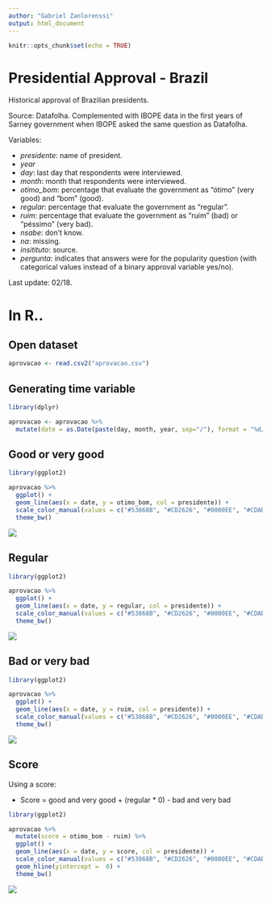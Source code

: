 ```yaml
---
author: "Gabriel Zanlorenssi"
output: html_document
---
```


```r
knitr::opts_chunk$set(echo = TRUE)
```

# Presidential Approval - Brazil

Historical approval of Brazilian presidents. 

Source: Datafolha. Complemented with IBOPE data in the first years of Sarney government when IBOPE asked the same question as Datafolha.

Variables:

* *presidente*: name of president.
* *year*
* *day*: last day that respondents were interviewed.
* *month*: month that respondents were interviewed.
* *otimo_bom*: percentage that evaluate the government as "ótimo" (very good) and "bom" (good).
* *regular*: percentage that evaluate the government as "regular".
* *ruim*: percentage that evaluate the government as "ruim" (bad) or "péssimo" (very bad).
* *nsabe*: don't know.
* *na*: missing.
* *insitituto*: source.
* *pergunta*: indicates that answers were for the popularity question (with categorical values instead of a binary approval variable yes/no).

Last update: 02/18.

# In R..

## Open dataset

```r
aprovacao <- read.csv2("aprovacao.csv")
```

## Generating time variable

```r
library(dplyr)

aprovacao <- aprovacao %>% 
  mutate(date = as.Date(paste(day, month, year, sep="/"), format = "%d/%m/%Y"))
```

## Good or very good

```r
library(ggplot2)

aprovacao %>% 
  ggplot() +
  geom_line(aes(x = date, y = otimo_bom, col = presidente)) +
  scale_color_manual(values = c("#53868B", "#CD2626", "#0000EE", "#CDAD00", "#EE2C2C", "#8B6508", "#FFC125")) + 
  theme_bw()
```

![](./png/png_1_pres.png)


## Regular

```r
library(ggplot2)

aprovacao %>% 
  ggplot() +
  geom_line(aes(x = date, y = regular, col = presidente)) +
  scale_color_manual(values = c("#53868B", "#CD2626", "#0000EE", "#CDAD00", "#EE2C2C", "#8B6508", "#FFC125")) + 
  theme_bw()
```

![](./png/png_2_pres.png)

## Bad or very bad

```r
library(ggplot2)

aprovacao %>% 
  ggplot() +
  geom_line(aes(x = date, y = ruim, col = presidente)) +
  scale_color_manual(values = c("#53868B", "#CD2626", "#0000EE", "#CDAD00", "#EE2C2C", "#8B6508", "#FFC125")) + 
  theme_bw()
```

![](./png/png_3_pres.png)

## Score

Using a score:

* Score = good and very good + (regular * 0) - bad and very bad

```r
library(ggplot2)

aprovacao %>% 
  mutate(score = otimo_bom - ruim) %>% 
  ggplot() +
  geom_line(aes(x = date, y = score, col = presidente)) +
  scale_color_manual(values = c("#53868B", "#CD2626", "#0000EE", "#CDAD00", "#EE2C2C", "#8B6508", "#FFC125")) + 
  geom_hline(yintercept =  0) + 
  theme_bw()

```

![](./png/png_4_pres.png)
